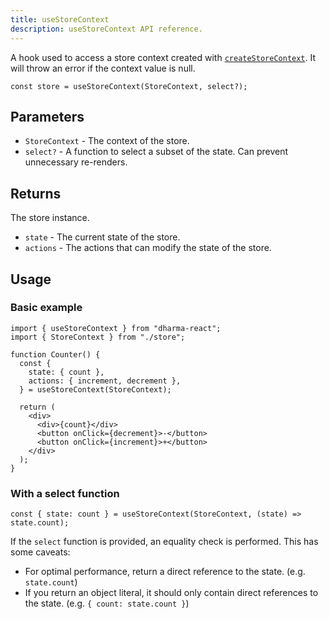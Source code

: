 ```yaml
---
title: useStoreContext
description: useStoreContext API reference.
---
```


A hook used to access a store context created with [`createStoreContext`](/react/createstorecontext).
It will throw an error if the context value is null.

```tsx
const store = useStoreContext(StoreContext, select?);
```

## Parameters

- `StoreContext` - The context of the store.
- `select?` - A function to select a subset of the state. Can prevent unnecessary re-renders.

## Returns

The store instance.

- `state` - The current state of the store.
- `actions` - The actions that can modify the state of the store.

## Usage

### Basic example

```tsx
import { useStoreContext } from "dharma-react";
import { StoreContext } from "./store";

function Counter() {
  const {
    state: { count },
    actions: { increment, decrement },
  } = useStoreContext(StoreContext);

  return (
    <div>
      <div>{count}</div>
      <button onClick={decrement}>-</button>
      <button onClick={increment}>+</button>
    </div>
  );
}
```

### With a select function

```tsx
const { state: count } = useStoreContext(StoreContext, (state) => state.count);
```

If the `select` function is provided, an equality check is performed. This has some caveats:

- For optimal performance, return a direct reference to the state. (e.g. `state.count`)
- If you return an object literal, it should only contain direct references to the state. (e.g. `{ count: state.count }`)
